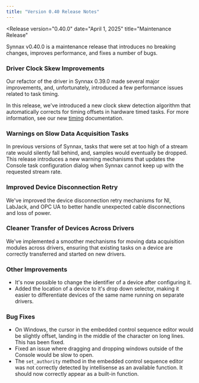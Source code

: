 ```yaml
---
title: "Version 0.40 Release Notes"
---
```



<Release
    version="0.40.0"
    date="April 1, 2025"
    title="Maintenance Release"
>
Synnax v0.40.0 is a maintenance release that introduces no breaking changes, improves 
performance, and fixes a number of bugs.

### Driver Clock Skew Improvements

Our refactor of the driver in Synnax 0.39.0 made several major improvements, and,
unfortunately, introduced a few performance issues related to task timing.

In this release, we've introduced a new clock skew detection algorithm that
automatically corrects for timing offsets in hardware timed tasks. For more information,
see our new [timing](/reference/device-drivers/timing) documentation.

### Warnings on Slow Data Acquisition Tasks

In previous versions of Synnax, tasks that were set at too high of a stream rate would
silently fall behind, and, samples would eventually be dropped. This release introduces
a new warning mechanisms that updates the Console task configuration dialog when Synnax
cannot keep up with the requested stream rate.

### Improved Device Disconnection Retry

We've improved the device disconnection retry mechanisms for NI, LabJack, and OPC UA to
better handle unexpected cable disconnections and loss of power.

### Cleaner Transfer of Devices Across Drivers

We've implemented a smoother mechanisms for moving data acquisition modules across
drivers, ensuring that existing tasks on a device are correctly transferred and started
on new drivers.

### Other Improvements

- It's now possible to change the identifier of a device after configuring it.
- Added the location of a device to it's drop down selector, making it easier to
  differentiate devices of the same name running on separate drivers.

### Bug Fixes

- On Windows, the cursor in the embedded control sequence editor would be slightly
  offset, landing in the middle of the character on long lines. This has been fixed.
- Fixed an issue where dragging and dropping windows outside of the Console would be
  slow to open.
- The `set_authority` method in the embedded control sequence editor was not correctly
  detected by intellisense as an available function. It should now correctly appear
  as a built-in function.

</Release>
